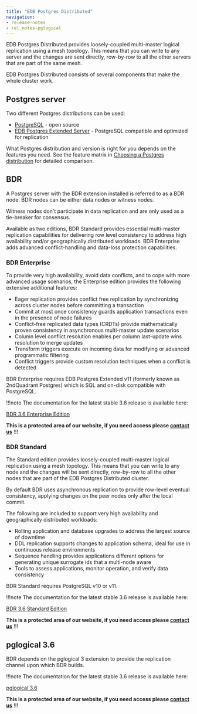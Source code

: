 ```yaml
---
title: "EDB Postgres Distributed"
navigation:
- release-notes
- rel_notes-pglogical
---
```


EDB Postgres Distributed provides loosely-coupled multi-master logical replication
using a mesh topology. This means that you can write to any server and the
changes are sent directly, row-by-row to all the
other servers that are part of the same mesh.

EDB Postgres Distributed consists of several components that make the whole
cluster work.

## Postgres server

Two different Postgres distributions can be used:

- [PostgreSQL](https://www.postgresql.org/) - open source
- [EDB Postgres Extended Server](https://techsupport.enterprisedb.com/customer_portal/sw/2ndqpostgres/) - PostgreSQL compatible and optimized for replication

What Postgres distribution and version is right for you depends on the features you need.
See the feature matrix in [Choosing a Postgres distribution](/pgd/latest/choosing_server/) for detailed comparison.


## BDR

A Postgres server with the BDR extension installed is referred to as a BDR
node. BDR nodes can be either data nodes or witness nodes.

Witness nodes don't participate in data replication and are only used as a
tie-breaker for consensus.

Available as two editions, BDR Standard provides essential multi-master replication capabilities for delivering row level consistency to address high availability and/or geographically distributed workloads. BDR Enterprise adds advanced conflict-handling and data-loss protection capabilities.

### BDR Enterprise

To provide very high availability, avoid data conflicts, and to cope with more advanced usage scenarios, the Enterprise edition provides the following extensive additional features:

* Eager replication provides conflict free replication by synchronizing across cluster nodes before committing a transaction
* Commit at most once consistency guards application transactions even in the presence of node failures
* Conflict-free replicated data types (CRDTs) provide mathematically proven consistency in asynchronous multi-master update scenarios
* Column level conflict resolution enables per column last-update wins resolution to merge updates
* Transform triggers execute on incoming data for modifying or advanced programmatic filtering
* Conflict triggers provide custom resolution techniques when a conflict is detected

BDR Enterprise requires EDB Postgres Extended v11 (formerly known as 2ndQuadrant Postgres) which is SQL and on-disk compatible with PostgreSQL.

!!!note
  The documentation for the latest stable 3.6 release is available here:

  [BDR 3.6 Enterprise Edition](https://documentation.enterprisedb.com/bdr3-enterprise/release/latest-3.6/)

  **This is a protected area of our website, if you need access please [contact us](https://www.enterprisedb.com/contact)**
!!!

### BDR Standard

The Standard edition provides loosely-coupled multi-master logical replication using a mesh topology. This means that you can write to any node and the changes will be sent directly, row-by-row to all the other nodes that are part of the EDB Postgres Distributed cluster.

By default BDR uses asynchronous replication to provide row-level eventual consistency, applying changes on the peer nodes only after the local commit.

The following are included to support very high availability and geographically distributed workloads:

* Rolling application and database upgrades to address the largest source of downtime
* DDL replication supports changes to application schema, ideal for use in continuous release environments
* Sequence handling provides applications different options for generating unique surrogate ids that a multi-node aware
* Tools to assess applications, monitor operation, and verify data consistency

BDR Standard requires PostgreSQL v10 or v11.

!!!note
  The documentation for the latest stable 3.6 release is available here:

  [BDR 3.6 Standard Edition](https://documentation.enterprisedb.com/bdr3/release/latest-3.6/)

   **This is a protected area of our website, if you need access please [contact us](https://www.enterprisedb.com/contact)**
!!!

## pglogical 3.6

BDR depends on the pglogical 3 extension to provide the replication
channel upon which BDR builds.


!!!note
  The documentation for the latest stable 3.6 release is available here:

  [pglogical 3.6](https://documentation.enterprisedb.com/pglogical3/release/latest-3.6/)

   **This is a protected area of our website, if you need access please [contact us](https://www.enterprisedb.com/contact)**
!!!
